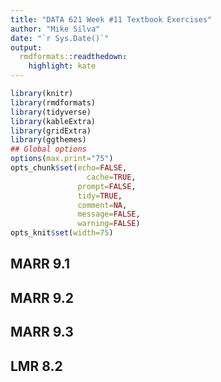 ```yaml
---
title: "DATA 621 Week #11 Textbook Exercises"
author: "Mike Silva"
date: "`r Sys.Date()`"
output:
  rmdformats::readthedown:
    highlight: kate
---
```



```r
library(knitr)
library(rmdformats)
library(tidyverse)
library(kableExtra)
library(gridExtra)
library(ggthemes)
## Global options
options(max.print="75")
opts_chunk$set(echo=FALSE,
	             cache=TRUE,
               prompt=FALSE,
               tidy=TRUE,
               comment=NA,
               message=FALSE,
               warning=FALSE)
opts_knit$set(width=75)
```

## MARR 9.1

## MARR 9.2

## MARR 9.3

## LMR 8.2

